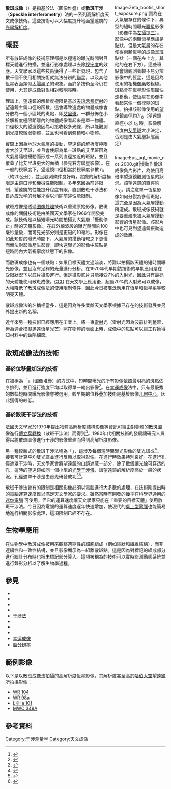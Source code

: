 {{NoteTA
|G1=物理學
|G2=Unit
|1=zh:分辨率; zh-cn:分辨率; zh-hk:解像度; zh-tw:解析度;
|2=zh-hans:自适应光学; zh-hant:調適光學;
}}
<div style="float:right;width:160px;margin:0 0 0 10px;"><gallery>Image:Zeta_bootis_short_exposure.png|圖為在大氣層存在的條件下，典型的短時間曝光[[聯星|聯星]]影像（影像中為[[左攝提三|左攝提三]]）。影像中的兩顆恆星應該是點狀，但是大氣層的存在使得兩顆恆星的成像呈班點狀（一個在左上方，其他的在右下方）。這些班點會讓觀測者較不易分辨影像中的恆星，這是因為使用的相機[[像素|像素]]較粗糙。斑點會在恆星影像周圍快速移動，使恆星在影像中看起來像一個模糊的斑點。拍攝該影像使用的望遠鏡直徑約7r<sub>0</sub>（望遠鏡直徑小於 r<sub>0</sub> 時，影像解析度由[[艾里斑|艾里斑]]大小決定，否則是由大氣層狀態而定）</gallery></div>
<div style="float:right;width:160px;margin:0 0 0 10px; clear: right;"><gallery>Image:Eps_aql_movie_not_2000.gif|慢動作散斑成像負片影片，為使用高倍率望遠鏡觀測恆星的狀況。該望遠鏡的直徑約7r<sub>0</sub>。請注意單一恆星影像如何分裂為多個斑點，這完全是因為大氣層擾動所造成。散斑成像技術就是要重建未被大氣層擾動影響的恆星影像。該影片中也可見到望遠鏡振動造成的效應。</gallery></div>

'''散斑成像'''（{{lang|en|'''Speckle imaging'''}}）是指基於{{link-en|位移疊加|Shift-and-add}}法（圖像堆疊）或'''散斑干涉'''（'''Speckle interferometry'''）法的一系列高解析度天文成像技術。這些技術可以大幅度提升地面望遠鏡的[[光學解析度|光學解析度]]。

== 概要 ==
所有散斑成像的技術原理都是以極短的曝光時間對目標天體進行拍攝，並進行影像處理以去除[[视宁度|视宁度]]的效應。天文學家以這些技術獲得了一些新發現，包含了數千個不使用相關技術就無法分辨的[[聯星|聯星]]，以及其他恆星表面類似[[太陽黑子|太陽黑子]]的現象。而許多技術至今仍在使用，尤其是成像對象相對較明亮時。

理論上，望遠鏡的解析度極限是基於[[夫琅禾费衍射|夫琅禾费衍射]]的望遠鏡主鏡口徑的函數。這會導致遠處的物體成像會分散為一個小區域的斑點，即[[艾里斑|艾里斑]]。一群分佈在小於解析度極限距離內的物體成像看起來是單一物體。口徑較大的望遠鏡因為可接收較多光線，所以能觀測到光度較微弱物體，並且也可看到體積較小物體。

實際上因為地球大氣層的擾動，望遠鏡的解析度極限會大於艾里斑，並且會使原為單一斑點的艾里斑因為大氣層隨機擾動而形成一系列直徑接近的斑點，並且覆蓋了比艾里斑更大的面積（參見右方聯星影像）。在一般的視寧度下，望遠鏡口徑相當於視寧度參數 r<sub>0</sub>（約20公分），並且觀測條件良好時，實際的解析度極限是主鏡口徑和機械性能限制。多年來因為前述限制，望遠鏡的性能提升程度有限，直到散斑干涉法和[[自适应光学|自适应光学]]的發展才得以消除前述性能限制。

散斑成像是透過[[图像处理|图像处理]]技術以重建原始影像。散斑成像的關鍵技術是由美國天文學家{{link-en|大衛·弗里德|David L. Fried}}在1966年開發完成。該技術是以極短曝光時間拍攝到大氣層「擾動停止」時的天體影像<ref>{{cite journal| year=1966| first=David L.|last=Fried | authorlink = 大衛·弗里德 | title=Optical Resolution Through a Randomly Inhomogeneous Medium for Very Long and Very Short Exposures| journal=[[美國光學學會期刊|Journal of the Optical Society of America]]| volume=56| month=| issue=10| pages= 1372| doi=10.1364/JOSA.56.001372}}</ref>。在紅外線波段的曝光時間約100毫秒量級，而可見光部分則是更短的10毫秒。影像在如此短暫的曝光時間下，大氣層的擾動相較之下更慢而無法對影像產生影響，即快速曝光的影像中斑點是短時間內大氣視寧度狀態下的影像。

而散斑成像也有一個缺點：如果目標天體太過暗淡，將難以拍攝該天體的短時間曝光影像，並且沒有足夠的光量進行分析。在1970年代早期該技術的早期應用是在受限狀況下以底片攝影進行。但是攝影底片只能接受7%的入射光，因此只有最亮的天體能使用散斑成像。[[感光耦合元件|CCD]] 在天文學上應用後，超過70%的入射光可以成像，大幅降低了散斑成像法的使用限制條件，因此今日被廣泛應用在恆星和恆星系等較明亮天體。

散斑成像法的名稱相當多，這是因為許多業餘天文學家根據已存在的技術發展並另外提出新的名稱。

近年來另一種技術已經應用在工業上。將一束[[雷射|雷射]]光（雷射光因為波前排列整齊，極為適合模擬遙遠恆星光芒）照在物體的表面上時，成像中的斑點可以讓工程師得知材料中的缺陷細節。

== 散斑成像法的技術 ==
=== 基於位移疊加法的技術 ===
在被稱為「{{link-en|位移疊加|Shift-and-add}}」（圖像堆疊）的方式中，短時間曝光的所有影像依照最明亮的斑點依序排列，並且進行強度平均以取得單一輸出影像<ref>{{cite journal| format=| bibcode=1985ApOpt..24.1403B|date=May 1985| first=N| last=Baba| title=Stellar speckle image reconstruction by the shift-and-add method| journal=Applied Optics| volume=24| issue=10 | pages=1403| pmid=20440355| doi=10.1364/AO.24.001403| last2=Isobe| first2=Syuzo| last3=Norimoto| first3=Youji| last4=Noguchi| first4=Motokazu }}</ref>。在[[幸運成像|幸運成像]]法中，只有最優秀的數幅短時間曝光影像會被選用。較早期的位移疊加技術是基於影像[[几何中心|几何中心]]，因此獲得的{{link-en|斯特列爾比|Strehl ratio}}較低。

=== 基於散斑干涉法的技術  ===
法國天文學家{{link-en|安托萬·埃米爾·亨利·拉貝里耶|Antoine Émile Henry Labeyrie}}於1970年提出物體高解析度結構影像等資訊可經由對物體的散斑圖像進行[[傅立叶变换家族中的关系|傅立葉轉換]]（散斑干涉法）而得到<ref>{{cite journal| format=| bibcode=1970A&A.....6...85L|date=May 1970| first=Antoine| last=[[安托萬·埃米爾·亨利·拉貝里耶|Labeyrie]]| title=Attainment of Diffraction Limited Resolution in Large Telescopes by Fourier Analysing Speckle Patterns in Star Images| journal=Astronomy and Astrophysics| volume=6 | pages= 85L}}</ref>。1980年代相關技術的發展讓研究人員得以將散斑圖像進行干涉的影像重建而得到高解析度影像。

另一種較新式的散斑干涉法稱為「{{link-en|斑点掩模|Speckle masking}}」，這涉及每個短時間曝光影像的[[斑点掩模|雙光譜]]或{{link-en|閉合相位|Closure phase}}<ref>{{cite journal| bibcode=1977OptCo..21...55W|date=April 1977| first=Gerd| last=Weigelt| title=Modified astronomical speckle interferometry 'speckle masking'| url=https://archive.org/details/sim_optics-communications_1977-04_21_1/page/55| journal=Optics Communications| volume=21| issue=1 | pages= 55| doi=10.1016/0030-4018(77)90077-3}}</ref>。接著可計算平均雙光譜並進行反轉以取得影像。在進行{{link-en|孔徑遮罩干涉|Aperture Masking Interferometry}}時效果特別良好。在進行孔徑遮罩干涉時，天文學家會將望遠鏡的口鏡遮蔽一部分，除了數個讓光線可穿透的孔，這時的望遠鏡如同一個小型的[[干涉法|光學干涉儀]]，讓望遠鏡的解析度高於一般的狀況。孔徑遮罩干涉是由{{link-en|卡文迪許實驗室天文物理學組|Cavendish Astrophysics Group}}首先研發成功<ref>{{cite journal| bibcode=1986Natur.320..595B|date=April 1986| first=John| last=Baldwin| title=Closure phase in high-resolution optical imaging| journal=[[自然_(期刊)|Nature]]| volume=320| issue=6063 | pages= 595| doi=10.1038/320595a0| last2=Haniff| first2=C. A.| last3=MacKay| first3=C. D.| last4=Warner| first4=P. J.}}</ref><ref>{{cite journal| bibcode=1987Natur.328..694B|date=August 1987| first=John| last=Baldwin| title=The First Images from Optical Aperture Synthesis| journal=[[自然_(期刊)|Nature]]| volume=328| issue=6132 | pages= 694| doi=10.1038/328694a0| last2=MacKay| first2=C. D.| last3=Titterington| first3=D. J.| last4=Sivia| first4=D.| last5=Baldwin| first5=J. E.| last6=Warner| first6=P. J.}}</ref>。

散斑干涉法曾有的限制是相關影像必須以電腦進行大多數的處理，在技術剛提出時的電腦運算速度難以滿足天文學家的要求。雖然當時有{{link-en|通用數據|Data General}}開發的幾乎在科學界通用的[[迷你電腦|迷你電腦]] {{link-en|Nova (迷你電腦)|Data General Nova|Nova}} 可使用，但它的運算速度讓天文學家只能在「重要的目標天體」使用散斑干涉法。今日因為電腦的運算速度逐年快速增加，使現代的[[桌上型電腦|桌上型電腦]]也能簡易地進行相關影像處理，這項限制已經不存在。

== 生物學應用 ==
在生物學中散斑成像被用來觀察週期性的細胞組成（例如絲狀和纖維結構），而非連續性和一致性結構，並且影像顯示為一組離散斑點。這是因為對標記的組成部分進行統計分布時也把未標記部分算入。這項被稱為{{link-en|動態散斑|Dynamic speckle}}的技術可以實時監測動態系統並進行錄影分析以了解生物學過程。

==參見==
* {{link-en|天文干涉儀|Astronomical interferometer}}
* {{link-en|全像干涉測量學|Holographic interferometry}}
* {{link-en|電子斑點干涉術|Electronic Speckle Pattern Interferometry}}
* {{link-en|斑点掩模|Speckle masking}}
* [[干涉法|干涉法]]
* {{link-en|综合孔径|Aperture synthesis}}
* {{link-en|孔徑遮罩干涉|Aperture Masking Interferometry}}
* {{link-en|散射極限|Diffraction-limited system}}
* [[幸运成像|幸运成像]]
* [[超分辨率|超分辨率]]

== 範例影像 ==
以下是以散斑成像法拍攝的高解析度恆星影像，其解析度甚至高於[[哈伯太空望遠鏡|哈伯太空望遠鏡]]所拍攝影像：
* [http://www.physics.usyd.edu.au/~gekko/wr104.html WR 104] {{Wayback|url=http://www.physics.usyd.edu.au/~gekko/wr104.html |date=20181126155407 }}
* [http://www.physics.usyd.edu.au/~gekko/wr98a.html WR 98a] {{Wayback|url=http://www.physics.usyd.edu.au/~gekko/wr98a.html |date=20140902004002 }}
* [http://www.physics.usyd.edu.au/~gekko/doughnut.html LKHa 101] {{Wayback|url=http://www.physics.usyd.edu.au/~gekko/doughnut.html |date=20150507195047 }}
* [http://www.physics.usyd.edu.au/~gekko/mwc349.html MWC 349A] {{Wayback|url=http://www.physics.usyd.edu.au/~gekko/mwc349.html |date=20150507195603 }}

== 參考資料 ==
{{reflist}}

{{DEFAULTSORT:Speckle Imaging}}
[[Category:干涉测量学|Category:干涉测量学]]
[[Category:天文成像|Category:天文成像]]